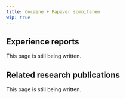 ---
title: Cocaine + Papaver somnifarem
wip: true
---

## Experience reports

This page is still being written.

## Related research publications

This page is still being written.

